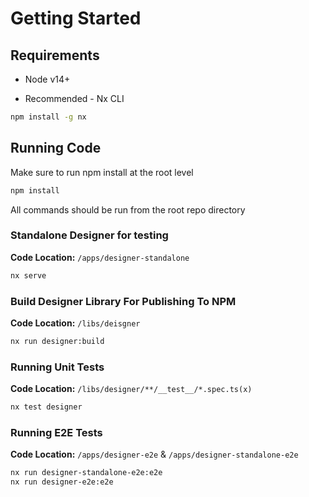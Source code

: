 
<Meta title="Docs/Getting Started" />

# Getting Started

## Requirements

- Node v14+

- Recommended - Nx CLI

```bash
npm install -g nx
```

## Running Code

Make sure to run npm install at the root level

```bash
npm install
```

All commands should be run from the root repo directory

### Standalone Designer for testing

**Code Location:** ```/apps/designer-standalone```

```bash
nx serve
```


### Build Designer Library For Publishing To NPM

**Code Location:** ```/libs/deisgner```

```bash
nx run designer:build
```

### Running Unit Tests

**Code Location:** ```/libs/designer/**/__test__/*.spec.ts(x)```

```bash
nx test designer
```

### Running E2E Tests

**Code Location:** ```/apps/designer-e2e``` & ```/apps/designer-standalone-e2e```

```bash
nx run designer-standalone-e2e:e2e
nx run designer-e2e:e2e
```